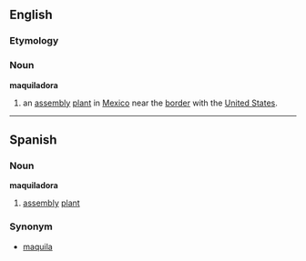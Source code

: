 ==English==
===Etymology===
{{Sp.}}
===Noun===
{{wikipedia}}
'''maquiladora'''
# an [[assembly]] [[plant]] in [[Mexico]] near the [[border]] with the [[United States]].

-----

==Spanish==
===Noun===
'''maquiladora'''
# [[assembly]] [[plant]]
===Synonym===
*[[maquila]]